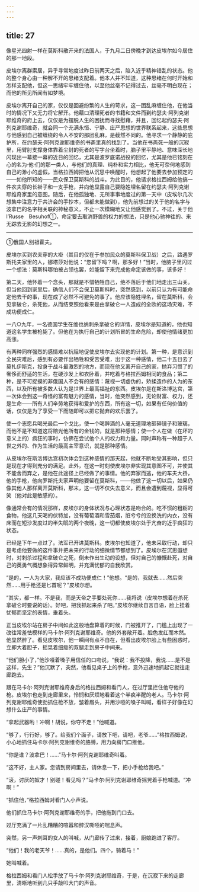 ```yaml
---
---
---
```

title: 27
---





像星光四射一样在莫斯科散开来的法国人，于九月二日傍晚才到达皮埃尔如今居住的那一地段。

皮埃尔离群索居，异乎寻常地度过昨日前两天之后，陷入近乎精神错乱的状态。他的整个身心由一种解不开的思绪支配着。他本人并不知道，这种思绪在何时开始和怎样支配他，但这一思绪牢牢缠住他，以至他丝毫不记得过去，丝毫不明白现在；而他的所见所闻有如梦境。

皮埃尔离开自己的家，仅仅是回避纷繁的人生的苛求，这一团乱麻缠住他，在他当时的情况下又无力将它解开。他藉口清理死者的书籍和文件而到约瑟夫·阿列克谢耶维奇的府上去，仅仅是为摆脱人生的困扰而寻找慰藉，并且，回忆起约瑟夫·阿列克谢耶维奇，就会同一个充满永恒、宁静、庄严思想的世界联系起来，这些思想与他感到自己被缠绕的令人不安的那团乱麻，是截然不同的。他寻求一个静静的庇护所，在约瑟夫·阿列克谢耶维奇的书斋里真的找到了。当他在书斋死一般的沉寂里，用臂肘支撑身体靠着尘封的死者的写字台坐着时，脑子里平静地、意味深长地闪现出一幕接一幕的近日的回忆，尤其是波罗底诺战役的回忆，尤其是他已铭刻在心的名为·他·们的那一类人，与他们的真理、纯朴和实力相比，他无可奈何地感到自己的渺小的虚假。当格拉西姆把他从沉思中唤醒时，他想起了他要去参加预定的——如他所知的——民众保卫莫斯科的战斗。为此目的，他请求格拉西姆给他搞一件农夫穿的长褂子和一支手枪，并向他显露自己要隐姓埋名留在约瑟夫·阿列克谢耶维奇家里的意图。随后，在他孤独地、无所事事地度过的第一天中（皮埃尔几次想集中注意力于共济会的手抄本，但都未能做到），他先前想过的关于他的名字与波拿巴的名字相关联的神秘意义，不止一次模糊地又让他感觉到了。不过，关于他l’Russe　Besuhof①，命定要去取消野兽的权力的想法，只是他心驰神往的、来无踪去无影的幻想之一。

--------

①俄国人别祖霍夫。

皮埃尔买到农夫穿的大褂（其目的仅在于参加民众的莫斯科保卫战）之后，路遇罗斯托夫家里的人，娜塔莎对他说：“您留下吗？啊，那多好！”当时，他脑子里闪过一个想法：莫斯科哪怕被占领也罢，如能留下来完成他命定该做的事，该多好！

第二天，他怀着一个念头，那就是不惜牺牲自己，绝不落后于他们地走出三山关。但当他回到家里后，确信人们不会保卫莫斯科时，突然感到，以前只认为有可能命定他去干的事，现在成了必然不可避免的事了。他应该隐姓埋名，留在莫斯科，会见拿破仑，杀死他，从而结束照他看来是由拿破仑一人造成的全欧的这场灾难，不成功便成仁。

一八○九年，一名德国学生在维也纳刺杀拿破仑的详情，皮埃尔是知道的，他也知道这名学生被枪毙了。但他在为执行自己的计划所冒的生命危险，却使他情绪更加高涨。

有两种同样强烈的感情难以抗阻地促使皮埃尔去实现他的计划。第一种，是意识到全民灾难后，感到有必要作出牺牲和受苦受难，出于这一种感情，他二十五日去了莫扎伊斯克，投身于战斗最激烈的地方，而现在他又离开自己的家，抛弃习惯了的奢侈而舒适的生活，在硬沙发上和衣卧着，并吃着与格拉西姆相同的食品；第二种，是不可捉摸的非俄国人不会有的感情：蔑视一切虚伪的，矫揉造作的人为的东西，以及所有被多数人认为是世界上最高福祉的东西。皮埃尔是在斯洛博达宫，第一次体会到这一奇怪的富有魅力的感情，当时，他突然感到，无论财富、权力，还是生命——所有人们辛劳地获得和爱护的东西，所有这一切，如果有任何价值的话，仅仅是为了享受一下而随即可以把它抛弃的欢乐罢了。

使一个志愿兵喝光最后一个戈比，使一个喝醉酒的人毫无道理地砸碎镜子和玻璃，而他不是不知道这将赔光他所有的金钱的，就是那种感情；使一个人在做（在坏的意义上的）疯狂的事时，仿佛在尝试他个人的权力和力量。同时声称有一种超于人世之外的、作为生活的最高主宰意识，就是那种感情。

从皮埃尔在斯洛博达宫初次体会到这种感情的那天起，他就不断地受其影响，但只是现在才得到充分的满足。此外，在这一时刻使皮埃尔非实现其意图不可，并使其不能舍而弃之，是他在此途径上已经做了的事情。他的弃家而逃，他的车夫大褂，他的手枪，他向罗斯托夫家声明他要留在莫斯科，——他做了这一切以后，如果仍像其他人那样离开莫斯科，那末，这一切不仅失去意义，而且会遭到蔑视，显得可笑（他对此是敏感的）。

像通常会有的情况那样，皮埃尔的身体状况与心理状态是吻合的。吃不惯的粗粝的食物，他这几天喝的伏特加，没有葡萄酒和雪茄烟，脏兮兮的没换洗的内衣，没有床而在短沙发度过的半失眠的两个夜晚，这一切都使皮埃尔处于亢奋的近乎疯狂的状态。

已经是下午一点过了。法军已开进莫斯科。皮埃尔也知道了，他未采取行动，却只是考虑他要做的这件事并把未来的行动的细微情节都想到了。皮埃尔在沉思遐想时，对刺杀过程和拿破仑之死，倒未作出生动的设想，但对自己的慷慨赴死，对自己的英勇气概想象得异常鲜明，并充满忧郁的自我欣赏。

“是的，一人为大家，我应该不成功便成仁！”他想。“是的，我就去……然后突然……用手枪还是匕首呢？”皮埃尔想。

“其实，都一样。不是我，而是天帝之手要处死你……我将说（皮埃尔想着在杀死拿破仑时要说的话）。好吧，把我抓起来杀了吧。”皮埃尔继续自言自语，脸上挂着忧郁而坚定的表情，垂着头。

正当皮埃尔站在房子中间如此这般地盘算着的时候，门被推开了，门槛上出现了一改往常羞怯模样的马卡尔·阿列克谢耶维奇。他的外套敞开着。脸色发红而木然。他显然醉了。看见皮埃尔，他一瞬间有点不自在，但看出皮埃尔脸上有些困惑时，立即大着胆子，摇晃着细瘦的双腿走到房子中间来。

“他们胆小了，”他沙哑着嗓子用信任的口吻说，“我说：我不投降，我说……是不是这样，先生？”他沉默了，突然，他看见桌子上的手枪，意外迅速地抓起它就往走廊跑去。

跟在马卡尔·阿列克谢耶维奇身后的格拉西姆和看门人，在过厅里拦住他夺他的枪。皮埃尔也走到走廊里来，怜悯和厌烦地看着这个半疯半醒的老人。马卡尔·阿列克谢耶维奇使劲抓住枪不放，皱着眉头，并用沙哑的嗓子叫喊，看样子好像在幻想什么庄严的事情。

“拿起武器哟！冲啊！胡说，你夺不走！”他喊道。

“够了，行行好，够了。给我们个面子，请放下吧，请吧，老爷……”格拉西姆说，小心地抓住马卡尔·阿列克谢维奇的胳膊，用力向房门口推他。

“你是谁？波拿巴！……”马卡尔·阿列克谢耶维奇叫着。

“这不好，主人家。您请到房间里去，请休息一下，把小手枪给我吧。”

“滚，讨厌的奴才！别碰！看见吗？”马卡尔·阿列克谢耶维奇摇晃着手枪喊道。“冲啊！”

“抓住他，”格拉西姆对看门人小声说。

他们抓住马卡尔·阿列克谢耶维奇的手，把他拖到门口去。

过厅充满了一片乱糟糟的喧嚣和醉汉嘶哑的喘息声。

突然，另一声刺耳的女人的叫喊，从门廊传了过来，接着，厨娘跑进了客厅。

“他们！我的老天爷！……真的，是他们。四个，骑着马！”

她叫喊着。

格拉西姆和看门人松手放了马卡尔·阿列克谢耶维奇，于是，在沉寂下来的走廊里，清晰地听到几只手敲叩大门的声音。